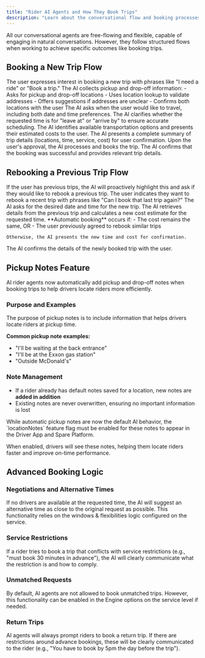 ```yaml
---
title: "Rider AI Agents and How They Book Trips"
description: "Learn about the conversational flow and booking processes used by rider AI agents for new trips, rebookings, and special scenarios"
---
```


All our conversational agents are free-flowing and flexible, capable of engaging in natural conversations. However, they follow structured flows when working to achieve specific outcomes like booking trips.

## Booking a New Trip Flow

<Steps>
  <Step title="Initiation">
    The user expresses interest in booking a new trip with phrases like "I need a ride" or "Book a trip."
  </Step>
  
  <Step title="Location Collection">
    The AI collects pickup and drop-off information:
    - Asks for pickup and drop-off locations
    - Uses location lookup to validate addresses
    - Offers suggestions if addresses are unclear
    - Confirms both locations with the user
  </Step>
  
  <Step title="Time Inquiry">
    The AI asks when the user would like to travel, including both date and time preferences.
  </Step>
  
  <Step title="Time Type Clarification">
    The AI clarifies whether the requested time is for "leave at" or "arrive by" to ensure accurate scheduling.
  </Step>
  
  <Step title="Service Selection">
    The AI identifies available transportation options and presents their estimated costs to the user.
  </Step>
  
  <Step title="Confirmation">
    The AI presents a complete summary of trip details (locations, time, service, cost) for user confirmation.
  </Step>
  
  <Step title="Booking">
    Upon the user's approval, the AI processes and books the trip.
  </Step>
  
  <Step title="Booking Confirmation">
    The AI confirms that the booking was successful and provides relevant trip details.
  </Step>
</Steps>

## Rebooking a Previous Trip Flow

<Steps>
  <Step title="Previous Trip Recognition">
    If the user has previous trips, the AI will proactively highlight this and ask if they would like to rebook a previous trip.
  </Step>
  
  <Step title="Rebooking Request">
    The user indicates they want to rebook a recent trip with phrases like "Can I book that last trip again?"
  </Step>
  
  <Step title="Time Inquiry">
    The AI asks for the desired date and time for the new trip.
  </Step>
  
  <Step title="Estimate Retrieval">
    The AI retrieves details from the previous trip and calculates a new cost estimate for the requested time.
  </Step>
  
  <Step title="Smart Booking">
    **Automatic booking** occurs if:
    - The cost remains the same, OR
    - The user previously agreed to rebook similar trips
    
    Otherwise, the AI presents the new time and cost for confirmation.
  </Step>
  
  <Step title="Booking Confirmation">
    The AI confirms the details of the newly booked trip with the user.
  </Step>
</Steps>

## Pickup Notes Feature

<Callout type="info">
AI rider agents now automatically add pickup and drop-off notes when booking trips to help drivers locate riders more efficiently.
</Callout>

### Purpose and Examples

The purpose of pickup notes is to include information that helps drivers locate riders at pickup time.

**Common pickup note examples:**
- "I'll be waiting at the back entrance"
- "I'll be at the Exxon gas station"
- "Outside McDonald's"

### Note Management

- If a rider already has default notes saved for a location, new notes are **added in addition**
- Existing notes are never overwritten, ensuring no important information is lost

<Warning>
While automatic pickup notes are now the default AI behavior, the `locationNotes` feature flag must be enabled for these notes to appear in the Driver App and Spare Platform.
</Warning>

When enabled, drivers will see these notes, helping them locate riders faster and improve on-time performance.

## Advanced Booking Logic

### Negotiations and Alternative Times

<Card title="Driver Availability" icon="clock">
If no drivers are available at the requested time, the AI will suggest an alternative time as close to the original request as possible. This functionality relies on the windows & flexibilities logic configured on the service.
</Card>

### Service Restrictions

<Card title="Booking Requirements" icon="shield-check">
If a rider tries to book a trip that conflicts with service restrictions (e.g., "must book 30 minutes in advance"), the AI will clearly communicate what the restriction is and how to comply.
</Card>

### Unmatched Requests

<Card title="Unmatched Trip Handling" icon="x-circle">
By default, AI agents are not allowed to book unmatched trips. However, this functionality can be enabled in the Engine options on the service level if needed.
</Card>

### Return Trips

<Card title="Return Trip Prompts" icon="arrow-u-turn-left">
AI agents will always prompt riders to book a return trip. If there are restrictions around advance bookings, these will be clearly communicated to the rider (e.g., "You have to book by 5pm the day before the trip").
</Card>

